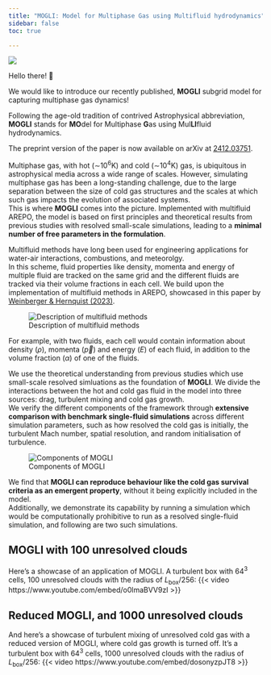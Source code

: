```yaml
---
title: "MOGLI: Model for Multiphase Gas using Multifluid hydrodynamics"
sidebar: false
toc: true

---
```

::: {.column-margin}
![](../images/MOGLI_logo.png) 
:::

Hello there! 👋

We would like to introduce our recently published, **MOGLI** subgrid model for capturing multiphase gas dynamics!

Following the age-old tradition of contrived Astrophysical abbreviation, **MOGLI** stands for **MO**del for Multiphase **G**as using Mul**LI**fluid hydrodynamics.

::: {.column-margin}
The preprint version of the paper is now available on arXiv at [2412.03751](https://arxiv.org/abs/2412.03751).
:::

Multiphase gas, with hot (∼$10^6$K) and cold (∼$10^4$K) gas, is ubiquitous in astrophysical media across a wide range of scales. However, simulating multiphase gas has been a long-standing challenge, due to the large separation between the size of cold gas structures and the scales at which such gas impacts the evolution of associated systems.    
This is where **MOGLI** comes into the picture. Implemented with multifluid AREPO, the model is based on first principles and theoretical results from previous studies with resolved small-scale simulations, leading to a **minimal number of free parameters in the formulation**.

Multifluid methods have long been used for engineering applications for water-air interactions, combustions, and meteorolgy.    
In this scheme, fluid properties like density, momenta and energy of multiple fluid are tracked on the same grid and the different fluids are tracked via their volume fractions in each cell. We build upon the implementation of multifluid methods in AREPO, showcased in this paper by [Weinberger & Hernquist (2023)](https://dx.doi.org/10.1093/mnras/stac3708).

::: {layout="[-5,15,-5]"}
![Description of multifluid methods](../images/MOGLI_multifluid.png) 
:::
::: {.column-margin}
For example, with two fluids, each cell would contain information about density $(\rho)$, momenta $(\vec{p})$ and energy $(E)$ of each fluid, in addition to the volume fraction $(\alpha)$ of one of the fluids.
:::

We use the theoretical understanding from previous studies which use small-scale resolved simluations as the foundation of **MOGLI**. We divide the interactions between the hot and cold gas fluid in the model into three sources: drag, turbulent mixing and cold gas growth.    
We verify the different components of the framework through **extensive comparison with benchmark single-fluid simulations** across different simulation parameters, such as how resolved the cold gas is initially, the turbulent Mach number, spatial resolution, and random initialisation of turbulence. 

::: {layout="[-5,15,-5]"}
![Components of MOGLI](../images/MOGLI_comp.gif) 
:::

We find that **MOGLI can reproduce behaviour like the cold gas survival criteria as an emergent property**, without it being explicitly included in the model.    
Additionally, we demonstrate its capability by running a simulation which would be computationally prohibitive to run as a resolved single-fluid simulation, and following are two such simulations.

## MOGLI with 100 unresolved clouds

Here's a showcase of an application of MOGLI. A turbulent box with $64^3$ cells, 100 unresolved clouds with the radius of $L_\mathrm{box}/256$:
{{< video https://www.youtube.com/embed/o0lmaBVV9zI >}}

## Reduced MOGLI, and 1000 unresolved clouds

And here's a showcase of turbulent mixing of unresolved cold gas with a reduced version of MOGLI, where cold gas growth is turned off. 
It's a turbulent box with $64^3$ cells, 1000 unresolved clouds with the radius of $L_\mathrm{box}/256$:
{{< video https://www.youtube.com/embed/dosonyzpJT8 >}}

<!-- ## About the name and logo
::: {.column-margin}
![](../images/MOGLI_logo.png) 
:::

**MOGLI** is a reference to the main character, named Mowgli, of the widely popular book "Jungle Book" by Rudyard Kipling.

The logo has multiple references to both the book and the multiphase gas:

- The fire was a key part of the finale of -->